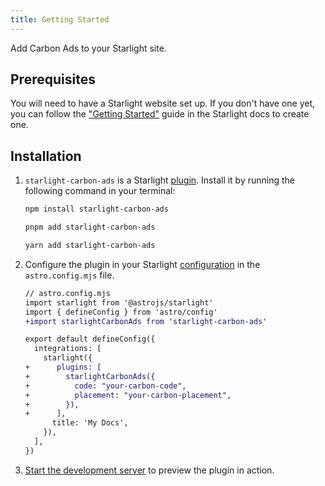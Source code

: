 ```yaml
---
title: Getting Started
---
```


Add Carbon Ads to your Starlight site.

## Prerequisites

You will need to have a Starlight website set up.
If you don't have one yet, you can follow the ["Getting Started"](https://starlight.astro.build/getting-started) guide in the Starlight docs to create one.

## Installation


<Steps>

1. `starlight-carbon-ads` is a Starlight [plugin](https://starlight.astro.build/reference/plugins/). Install it by running the following command in your terminal:

   <Tabs syncKey="pkg">

   <TabItem label="npm">

   ```sh
   npm install starlight-carbon-ads
   ```

   </TabItem>

   <TabItem label="pnpm">

   ```sh
   pnpm add starlight-carbon-ads
   ```

   </TabItem>

   <TabItem label="Yarn">

   ```sh
   yarn add starlight-carbon-ads
   ```

   </TabItem>

   </Tabs>

2. Configure the plugin in your Starlight [configuration](https://starlight.astro.build/reference/configuration/#plugins) in the `astro.config.mjs` file.

    ```diff lang="js"
    // astro.config.mjs
    import starlight from '@astrojs/starlight'
    import { defineConfig } from 'astro/config'
    +import starlightCarbonAds from 'starlight-carbon-ads'

    export default defineConfig({
      integrations: [
        starlight({
    +      plugins: [
    +        starlightCarbonAds({
    +          code: "your-carbon-code",
    +          placement: "your-carbon-placement",
    +        }),
    +      ],
          title: 'My Docs',
        }),
      ],
    })
    ```

3. [Start the development server](https://starlight.astro.build/getting-started/#start-the-development-server) to preview the plugin in action.

</Steps>
